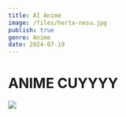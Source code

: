 ```yaml
---
title: AI Anime
image: /files/herta-nesu.jpg
publish: true
genre: Anime
date: 2024-07-19
---
```

# ANIME CUYYYY

![](https://raw.githubusercontent.com/gawrarr/coba/main/files/ee58cd16959cd2f276038d085443c891aafc232e446dda411d9f0ce06e0c274a.png)